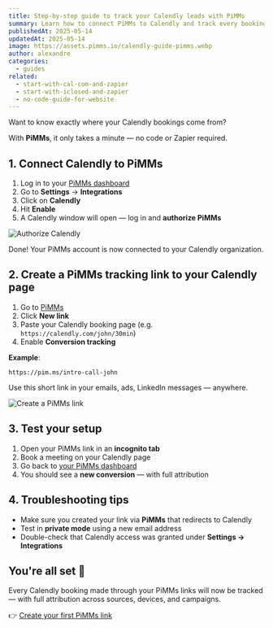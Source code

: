 ```yaml
---
title: Step-by-step guide to track your Calendly leads with PiMMs
summary: Learn how to connect PiMMs to Calendly and track every booking with full-funnel attribution — in just a few clicks.
publishedAt: 2025-05-14
updatedAt: 2025-05-14
image: https://assets.pimms.io/calendly-guide-pimms.webp
author: alexandre
categories:
  - guides
related:
  - start-with-cal-com-and-zapier
  - start-with-iclosed-and-zapier
  - no-code-guide-for-website
---
```


Want to know exactly where your Calendly bookings come from?

With **PiMMs**, it only takes a minute — no code or Zapier required.

## 1. Connect Calendly to PiMMs

1. Log in to your [PiMMs dashboard](https://app.pimms.io)
2. Go to **Settings** → **Integrations**
3. Click on **Calendly**
4. Hit **Enable**
5. A Calendly window will open — log in and **authorize PiMMs**

![Authorize Calendly](https://assets.pimms.io/authorize-calendly.webp)

Done! Your PiMMs account is now connected to your Calendly organization.

## 2. Create a PiMMs tracking link to your Calendly page

1. Go to [PiMMs](https://app.pimms.io)
2. Click **New link**
3. Paste your Calendly booking page (e.g. `https://calendly.com/john/30min`)
4. Enable **Conversion tracking**

**Example**:
```
https://pim.ms/intro-call-john
```

Use this short link in your emails, ads, LinkedIn messages — anywhere.

![Create a PiMMs link](https://assets.pimms.io/create-pimms-link-calendly.webp)

## 3. Test your setup

1. Open your PiMMs link in an **incognito tab**
2. Book a meeting on your Calendly page
3. Go back to [your PiMMs dashboard](https://app.pimms.io)
4. You should see a **new conversion** — with full attribution

## 4. Troubleshooting tips

- Make sure you created your link via **PiMMs** that redirects to Calendly
- Test in **private mode** using a new email address
- Double-check that Calendly access was granted under **Settings → Integrations**

## You're all set 🎉

Every Calendly booking made through your PiMMs links will now be tracked — with full attribution across sources, devices, and campaigns.

👉 [Create your first PiMMs link](https://app.pimms.io)
